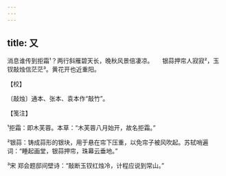```yaml
---
---
---
```

title: 又
---







消息谁传到拒霜¹？两行斜雁碧天长，晚秋风景倍凄凉。　　银蒜押帘人寂寂²，玉钗敲烛信茫茫³。黄花开也近重阳。





【校】


〔敲烛〕通本、张本、袁本作“敲竹”。





【笺注】


¹拒霜：即木芙蓉。本草：“木芙蓉八月始开，故名拒霜。”

²银蒜：铸成蒜形的银块，用于悬在帘下压重，以免帘子被风吹起。苏轼哨遍词：“睡起画堂，银蒜押帘，珠幕云垂地。”

³宋 郑会题邸间壁诗：“敲断玉钗红烛冷，计程应说到常山。”